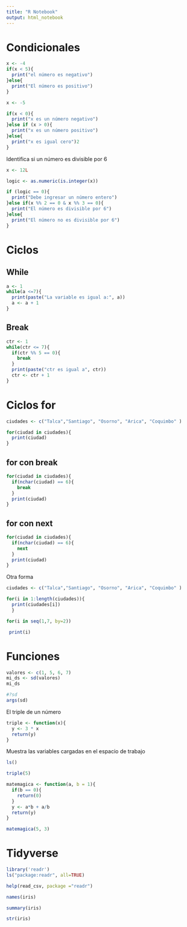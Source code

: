 ---
title: "R Notebook"
output: html_notebook
---
# Condicionales
```{r}
x <- -4
if(x < 5){
  print("el número es negativo")
}else{
  print("El número es positivo")
}
```

```{r}
x <- -5

if(x < 0){
  print("x es un número negativo")
}else if (x > 0){
  print("x es un número positivo")
}else{
  print("x es igual cero")2
}
```

Identifica si un número es divisible por 6
```{r}
x <- 12L

logic <- as.numeric(is.integer(x))

if (logic == 0){
  print("Debe ingresar un número entero")
}else if(x %% 2 == 0 & x %% 3 == 0){
  print("El número es divisible por 6")
}else{
  print("El número no es divisible por 6")
}
```

# Ciclos
## While
```{r}
a <- 1
while(a <=7){
  print(paste("La variable es igual a:", a))
  a <- a + 1
}
```
## Break
```{r}
ctr <- 1 
while(ctr <= 7){
  if(ctr %% 5 == 0){
    break
  }
  print(paste("ctr es igual a", ctr))
  ctr <- ctr + 1
}
```

# Ciclos for
```{r}
ciudades <- c("Talca","Santiago", "Osorno", "Arica", "Coquimbo" )

for(ciudad in ciudades){
  print(ciudad)
}
```

## for con break
```{r}
for(ciudad in ciudades){
  if(nchar(ciudad) == 6){
    break
  }
  print(ciudad)
}
```
## for con next
```{r}
for(ciudad in ciudades){
  if(nchar(ciudad) == 6){
    next
  }
  print(ciudad)
}
```

Otra forma
```{r}
ciudades <- c("Talca","Santiago", "Osorno", "Arica", "Coquimbo" )

for(i in 1:length(ciudades)){
  print(ciudades[i])
  }
```
```{r}
for(i in seq(1,7, by=2))

 print(i)
```

# Funciones
```{r}
valores <- c(1, 5, 6, 7)
mi_ds <- sd(valores)
mi_ds
```


```{r}
#?sd
args(sd)
```

El triple de un número
```{r}
triple <- function(x){
  y <- 3 * x
  return(y)
}
```
Muestra las variables cargadas en el espacio de trabajo
```{r}
ls()
```

```{r}
triple(5)
```
```{r}
matemagica <- function(a, b = 1){
  if(b == 0){
    return(0)
  }
  y <- a*b + a/b
  return(y)
}
```
```{r}
matemagica(5, 3)
```
# Tidyverse
```{r}
library('readr')
ls("package:readr", all=TRUE)
```
```{r}
help(read_csv, package ="readr")
```

```{r}
names(iris)
```
```{r}
summary(iris)
```
```{r}
str(iris)
```

